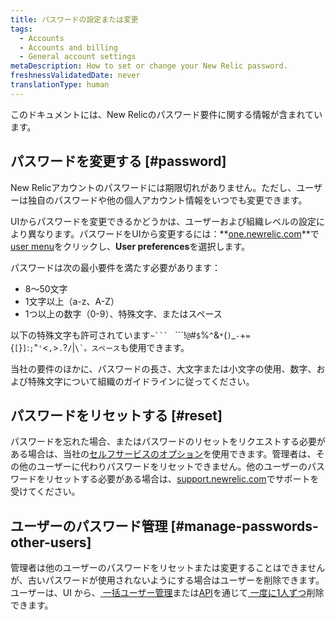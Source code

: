 ```yaml
---
title: パスワードの設定または変更
tags:
  - Accounts
  - Accounts and billing
  - General account settings
metaDescription: How to set or change your New Relic password.
freshnessValidatedDate: never
translationType: human
---
```


このドキュメントには、New Relicのパスワード要件に関する情報が含まれています。

## パスワードを変更する [#password]

New Relicアカウントのパスワードには期限切れがありません。ただし、ユーザーは独自のパスワードや他の個人アカウント情報をいつでも変更できます。

UIからパスワードを変更できるかどうかは、ユーザーおよび組織レベルの設定により異なります。パスワードをUIから変更するには：**[one.newrelic.com](https://one.newrelic.com)**で[user menu](/docs/accounts/accounts-billing/general-account-settings/intro-account-settings)をクリックし、**User preferences**を選択します。

パスワードは次の最小要件を満たす必要があります：

* 8～50文字
* 1文字以上（a-z、A-Z）
* 1つ以上の数字（0-9）、特殊文字、またはスペース

以下の特殊文字も許可されています`~``` ` ```!``@``#``$``%``^``&``*``(``)``_``-``+``=``{``[``}``]``:``;``"``'``<``,``>``.``?``/``|``\`。スペース``も使用できます。

<Callout variant="important">
  当社の要件のほかに、パスワードの長さ、大文字または小文字の使用、数字、および特殊文字について組織のガイドラインに従ってください。
</Callout>

## パスワードをリセットする [#reset]

パスワードを忘れた場合、またはパスワードのリセットをリクエストする必要がある場合は、当社の[セルフサービスのオプション](/docs/accounts-partnerships/accounts/account-setup/troubleshoot-password-email-address-login-problems#forgot-password)を使用できます。管理者は、その他のユーザーに代わりパスワードをリセットできません。他のユーザーのパスワードをリセットする必要がある場合は、[support.newrelic.com](https://support.newrelic.com)でサポートを受けてください。

## ユーザーのパスワード管理 [#manage-passwords-other-users]

管理者は他のユーザーのパスワードをリセットまたは変更することはできませんが、古いパスワードが使用されないようにする場合はユーザーを削除できます。ユーザーは、UI から、[ 一括ユーザー管理](/docs/accounts/original-accounts-billing/original-users-roles/users-roles-original-user-model/#bulk)または[API](/docs/apis/nerdgraph/examples/nerdgraph-manage-users/#delete-users)を通じて[ 一度に1人ずつ](/docs/accounts/original-accounts-billing/original-users-roles/users-roles-original-user-model/#deleting)削除できます。
